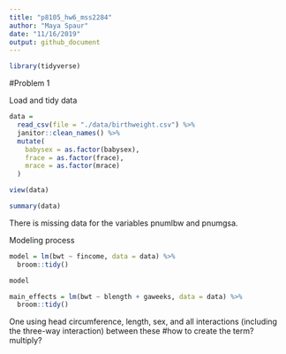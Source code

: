 ```yaml
---
title: "p8105_hw6_mss2284"
author: "Maya Spaur"
date: "11/16/2019"
output: github_document
---
```


```r
library(tidyverse)

```

#Problem 1

Load and tidy data

```r
data = 
  read_csv(file = "./data/birthweight.csv") %>%
  janitor::clean_names() %>%
  mutate(
    babysex = as.factor(babysex),
    frace = as.factor(frace),
    mrace = as.factor(mrace)
  )

view(data)

summary(data)

```

There is missing data for the variables pnumlbw and pnumgsa.

Modeling process

```r
model = lm(bwt ~ fincome, data = data) %>%
  broom::tidy()

model
```

```r

main_effects = lm(bwt ~ blength + gaweeks, data = data) %>%
  broom::tidy()
```

One using head circumference, length, sex, and all interactions (including the three-way interaction) between these
#how to create the term? multiply?



